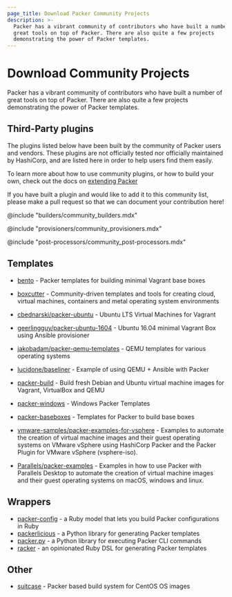 ```yaml
---
page_title: Download Packer Community Projects
description: >-
  Packer has a vibrant community of contributors who have built a number of
  great tools on top of Packer. There are also quite a few projects
  demonstrating the power of Packer templates.
---
```


# Download Community Projects

Packer has a vibrant community of contributors who have built a number of great
tools on top of Packer. There are also quite a few projects demonstrating the
power of Packer templates.

## Third-Party plugins

The plugins listed below have been built by the community of Packer users and
vendors. These plugins are not officially tested nor officially maintained by
HashiCorp, and are listed here in order to help users find them easily.

To learn more about how to use community plugins, or how to build your own,
check out the docs on [extending Packer](/packer/docs/plugins/install)

If you have built a plugin and would like to add it to this community list,
please make a pull request so that we can document your
contribution here!

@include "builders/community_builders.mdx"

@include "provisioners/community_provisioners.mdx"

@include "post-processors/community_post-processors.mdx"

## Templates

- [bento](https://github.com/chef/bento) - Packer templates for building minimal
  Vagrant base boxes

- [boxcutter](https://github.com/boxcutter) - Community-driven templates and
  tools for creating cloud, virtual machines, containers and metal operating
  system environments

- [cbednarski/packer-ubuntu](https://github.com/cbednarski/packer-ubuntu) -
  Ubuntu LTS Virtual Machines for Vagrant

- [geerlingguy/packer-ubuntu-1604](https://github.com/geerlingguy/packer-ubuntu-1604)
  \- Ubuntu 16.04 minimal Vagrant Box using Ansible provisioner

- [jakobadam/packer-qemu-templates](https://github.com/jakobadam/packer-qemu-templates)
  \- QEMU templates for various operating systems

- [lucidone/baseliner](https://git.sr.ht/~lucidone/baseliner) - Example of using
  QEMU + Ansible with Packer

- [packer-build](https://github.com/tylert/packer-build) - Build fresh Debian
  and Ubuntu virtual machine images for Vagrant, VirtualBox and QEMU

- [packer-windows](https://github.com/joefitzgerald/packer-windows) - Windows
  Packer Templates

- [packer-baseboxes](https://github.com/taliesins/packer-baseboxes) - Templates
  for Packer to build base boxes

- [vmware-samples/packer-examples-for-vsphere](https://github.com/vmware-samples/packer-examples-for-vsphere) - Examples
  to automate the creation of virtual machine images and their guest operating systems on VMware vSphere using HashiCorp Packer
  and the Packer Plugin for VMware vSphere (vsphere-iso).

- [Parallels/packer-examples](https://github.com/parallels/packer-examples) - Examples in how to use Packer with Parallels Desktop
  to automate the creation of virtual machine images and their guest operating systems on macOS, windows and linux.

## Wrappers

- [packer-config](https://github.com/ianchesal/packer-config) - a Ruby model that lets you build Packer configurations in Ruby
- [packerlicious](https://github.com/mayn/packerlicious) - a Python library for generating Packer templates
- [packer.py](https://github.com/mayn/packer.py) - a Python library for executing Packer CLI commands
- [racker](https://github.com/aspring/racker) - an opinionated Ruby DSL for generating Packer templates

## Other

- [suitcase](https://github.com/tmclaugh/suitcase) - Packer based build system for CentOS OS images
